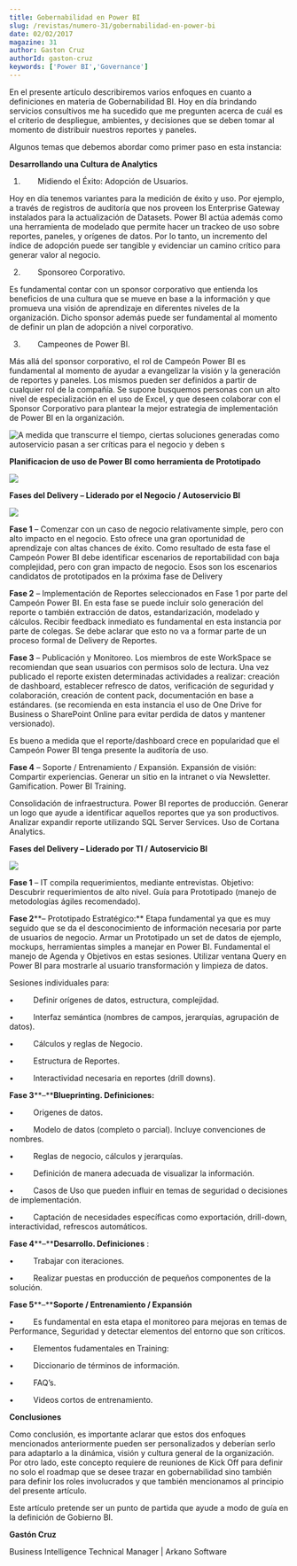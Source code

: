 ```yaml
---
title: Gobernabilidad en Power BI
slug: /revistas/numero-31/gobernabilidad-en-power-bi
date: 02/02/2017
magazine: 31
author: Gaston Cruz
authorId: gaston-cruz
keywords: ['Power BI','Governance']
---
```



<ArticleHeader frontmatter={props.pageContext.frontmatter} />



En el presente artículo describiremos varios enfoques en cuanto a definiciones en materia de Gobernabilidad BI. Hoy en día brindando servicios consultivos me ha sucedido que me pregunten acerca de cuál es el criterio de despliegue, ambientes, y decisiones que se deben tomar al momento de distribuir nuestros reportes y paneles.

Algunos temas que debemos abordar como primer paso en esta instancia:

**Desarrollando una Cultura de Analytics**

1.          Midiendo el Éxito: Adopción de Usuarios.

Hoy en día tenemos variantes para la medición de éxito y uso. Por ejemplo, a través de registros de auditoría que nos proveen los Enterprise Gateway instalados para la actualización de Datasets. Power BI actúa además como una herramienta de modelado que permite hacer un trackeo de uso sobre reportes, paneles, y orígenes de datos. Por lo tanto, un incremento del índice de adopción puede ser tangible y evidenciar un camino crítico para generar valor al negocio.

2.          Sponsoreo Corporativo.

Es fundamental contar con un sponsor corporativo que entienda los beneficios de una cultura que se mueve en base a la información y que promueva una visión de aprendizaje en diferentes niveles de la organización. Dicho sponsor además puede ser fundamental al momento de definir un plan de adopción a nivel corporativo.

3.          Campeones de Power BI.

Más allá del sponsor corporativo, el rol de Campeón Power BI es fundamental al momento de ayudar a evangelizar la visión y la generación de reportes y paneles. Los mismos pueden ser definidos a partir de cualquier rol de la compañía. Se supone busquemos personas con un alto nivel de especialización en el uso de Excel, y que deseen colaborar con el Sponsor Corporativo para plantear la mejor estrategia de implementación de Power BI en la organización.

![A medida que transcurre el tiempo, ciertas soluciones generadas como autoservicio pasan a ser críticas para el negocio y deben s](../../../images/numero31/gobernabilidad-en-power-bi/image1.png)

**Planificacion de uso de Power BI como herramienta de Prototipado**

**![](../../../images/numero31/gobernabilidad-en-power-bi/image2.png)**

**Fases del Delivery – Liderado por el Negocio / Autoservicio BI**



![](../../../images/numero31/gobernabilidad-en-power-bi/image3.png)

**Fase 1**  –  Comenzar con un caso de negocio relativamente simple, pero con alto impacto en el negocio. Esto ofrece una gran oportunidad de aprendizaje con altas chances de éxito. Como resultado de esta fase el Campeón Power BI debe identificar escenarios de reportabilidad con baja complejidad, pero con gran impacto de negocio. Esos son los escenarios candidatos de prototipados en la próxima fase de Delivery

**Fase 2**  –  Implementación de Reportes seleccionados en Fase 1 por parte del Campeón Power BI. En esta fase se puede incluir solo generación del reporte o también extracción de datos, estandarización, modelado y cálculos. Recibir feedback inmediato es fundamental en esta instancia por parte de colegas. Se debe aclarar que esto no va a formar parte de un proceso formal de Delivery de Reportes.

**Fase 3**  –  Publicación y Monitoreo. Los miembros de este WorkSpace se recomiendan que sean usuarios con permisos solo de lectura. Una vez publicado el reporte existen determinadas actividades a realizar: creación de dashboard, establecer refresco de datos, verificación de seguridad y colaboración, creación de content pack, documentación en base a estándares. (se recomienda en esta instancia el uso de One Drive for Business o SharePoint Online para evitar perdida de datos y mantener versionado).

Es bueno a medida que el reporte/dashboard crece en popularidad que el Campeón Power BI tenga presente la auditoría de uso.

**Fase 4**  –  Soporte / Entrenamiento / Expansión. Expansión de visión: Compartir experiencias. Generar un sitio en la intranet o vía Newsletter. Gamification. Power BI Training.

Consolidación de infraestructura. Power BI reportes de producción. Generar un logo que ayude a identificar aquellos reportes que ya son productivos. Analizar expandir reporte utilizando SQL Server Services. Uso de Cortana Analytics.

**Fases del Delivery – Liderado por TI / Autoservicio BI**

**![](../../../images/numero31/gobernabilidad-en-power-bi/image4.png)**

**Fase 1** –  IT compila requerimientos, mediante entrevistas. Objetivo: Descubrir requerimientos de alto nivel. Guía para Prototipado (manejo de metodologías ágiles recomendado).

**Fase 2****–  Prototipado Estratégico:** Etapa fundamental ya que es muy seguido que se da el desconocimiento de información necesaria por parte de usuarios de negocio. Armar un Prototipado un set de datos de ejemplo, mockups, herramientas simples a manejar en Power BI. Fundamental el manejo de Agenda y Objetivos en estas sesiones. Utilizar ventana Query en Power BI para mostrarle al usuario transformación y limpieza de datos.

Sesiones individuales para:

•           Definir orígenes de datos, estructura, complejidad.

•           Interfaz semántica (nombres de campos, jerarquías, agrupación de datos).

•           Cálculos y reglas de Negocio.

•           Estructura de Reportes.

•           Interactividad necesaria en reportes (drill downs).

**Fase 3****–****Blueprinting. Definiciones:**

•           Origenes de datos.

•           Modelo de datos (completo o parcial).  Incluye convenciones de nombres.

•           Reglas de negocio, cálculos y jerarquías.

•           Definición de manera adecuada de visualizar la información.

•           Casos de Uso que pueden influir en temas de seguridad o decisiones de implementación.

•           Captación de necesidades específicas como exportación, drill-down, interactividad, refrescos automáticos.

**Fase 4****–****Desarrollo. Definiciones** :

•           Trabajar con iteraciones.

•           Realizar puestas en producción de pequeños componentes de la solución.

**Fase 5****–****Soporte / Entrenamiento / Expansión**

•           Es fundamental en esta etapa el monitoreo para mejoras en temas de Performance, Seguridad y detectar elementos del entorno que son críticos.

•           Elementos fudamentales en Training:

•           Diccionario de términos de información.

•           FAQ’s.

•           Videos cortos de entrenamiento.



**Conclusiones**

Como conclusión, es importante aclarar que estos dos enfoques mencionados anteriormente pueden ser personalizados y deberían serlo para adaptarlo a la dinámica, visión y cultura general de la organización. Por otro lado, este concepto requiere de reuniones de Kick Off para definir no solo el roadmap que se desee trazar en gobernabilidad sino también para definir los roles involucrados y que también mencionamos al principio del presente artículo.

Este artículo pretende ser un punto de partida que ayude a modo de guía en la definición de Gobierno BI.

**Gastón Cruz**

Business Intelligence Technical Manager | Arkano Software

